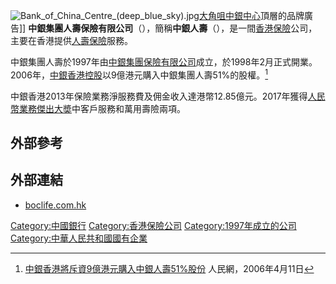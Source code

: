 {{Not|中國人壽保險}}
{{Infobox Company 
|company_name = 中銀人壽
|company_name_en = BOC Group Life Assurance Company Limited
|company_logo = BOCLife.png
|foundation = 1997年
|location = {{HK}}香港太古城英皇道1111號[[太古城中心|太古城中心]]第1期13樓
|founder = 
|key_people= 
|industry = 保險
|products = 
|capital = 
|revenue = 
|operating_income = 
|profit= 
|num_employees = 
|parent= [[中銀香港控股|中銀香港控股]]（51%）<br>[[中銀集團保險有限公司|中銀集團保險有限公司]]（49%）
|homepage=[https://www.boclife.com.hk/tc/ 中銀人壽]
}}
[[File:Bank_of_China_Centre_(deep_blue_sky).jpg|thumb]][[大角咀|大角咀]][[中銀中心|中銀中心]]頂層的品牌廣告]]
'''中銀集團人壽保險有限公司'''（{{lang-en|BOC Group Life Assurance Company Limited}}），簡稱'''中銀人壽'''（{{lang-en|BOC Life}}），是一間[[香港|香港]][[保險|保險]]公司，主要在香港提供[[人壽保險|人壽保險]]服務。

中銀集團人壽於1997年由[[中銀集團保險有限公司|中銀集團保險有限公司]]成立，於1998年2月正式開業。2006年，[[中銀香港控股|中銀香港控股]]以9億港元購入中銀集團人壽51%的股權。<ref>[http://finance.people.com.cn/BIG5/1040/4290109.html 中銀香港將斥資9億港元購入中銀人壽51%股份] {{Wayback|url=http://finance.people.com.cn/BIG5/1040/4290109.html |date=20181001162030 }} 人民網，2006年4月11日</ref>

中銀香港2013年保險業務淨服務費及佣金收入達港幣12.85億元。2017年獲得[[人民幣業務傑出大奬|人民幣業務傑出大奬]]中客戶服務和萬用壽險兩項。

==外部參考==
{{reflist}}

==外部連結==
*[http://www.boclife.com.hk/tc/index.html boclife.com.hk] {{Wayback|url=http://www.boclife.com.hk/tc/index.html |date=20201124182126 }}

{{中国银行}}
{{中国保险业}}
{{Authority control}}
[[Category:中國銀行|Category:中國銀行]]
[[Category:香港保險公司|Category:香港保險公司]]
[[Category:1997年成立的公司|Category:1997年成立的公司]]
[[Category:中華人民共和國國有企業|Category:中華人民共和國國有企業]]
